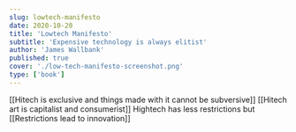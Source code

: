 ```yaml
---
slug: lowtech-manifesto
date: 2020-10-20
title: 'Lowtech Manifesto'
subtitle: 'Expensive technology is always elitist'
author: 'James Wallbank'
published: true
cover: './low-tech-manifesto-screenshot.png'
type: ['book']
---
```


[[Hitech is exclusive and things made with it cannot be subversive]]
[[Hitech art is capitalist and consumerist]]
Hightech has less restrictions but [[Restrictions lead to innovation]]
